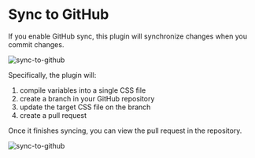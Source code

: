 # Sync to GitHub

If you enable GitHub sync, this plugin will synchronize changes when you commit changes.

![sync-to-github](/images/enable-sync.png)

Specifically, the plugin will:
1. compile variables into a single CSS file
2. create a branch in your GitHub repository
3. update the target CSS file on the branch
4. create a pull request

Once it finishes syncing, you can view the pull request in the repository.

![sync-to-github](/images/sync-github.png)